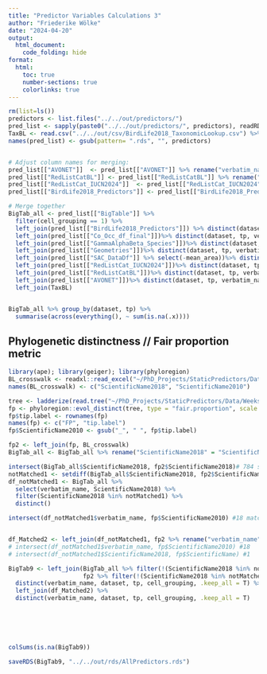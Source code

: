 ```yaml
---
title: "Predictor Variables Calculations 3"
author: "Friederike Wölke"
date: "2024-04-20"
output:
  html_document:
    code_folding: hide
format:
  html:
    toc: true
    number-sections: true
    colorlinks: true
---
```


```r
rm(list=ls())
predictors <- list.files("../../out/predictors/")
pred_list <- sapply(paste0("../../out/predictors/", predictors), readRDS)
TaxBL <- read.csv("../../out/csv/BirdLife2018_TaxonomicLookup.csv") %>% select(-X) %>% rename("verbatim_name" = "AtlasSp")
names(pred_list) <- gsub(pattern= ".rds", "", predictors)


# Adjust column names for merging:
pred_list[["AVONET"]]  <- pred_list[["AVONET"]] %>% rename("verbatim_name" = "AtlasSp") %>% distinct(verbatim_name, .keep_all =T)
pred_list[["RedListCatBL"]] <- pred_list[["RedListCatBL"]] %>% rename("verbatim_name" = "AtlasSp") %>% distinct(verbatim_name, .keep_all =T)
pred_list[["RedListCat_IUCN2024"]]  <- pred_list[["RedListCat_IUCN2024"]] %>% rename("verbatim_name" = "AtlasSp") %>% distinct(verbatim_name, .keep_all =T)
pred_list[["BirdLife2018_Predictors"]] <- pred_list[["BirdLife2018_Predictors"]] %>% distinct(verbatim_name, .keep_all =T)

# Merge together
BigTab_all <- pred_list[["BigTable"]] %>% 
  filter(cell_grouping == 1) %>% 
  left_join(pred_list[["BirdLife2018_Predictors"]]) %>% distinct(dataset, tp, verbatim_name, .keep_all=T) %>% 
  left_join(pred_list[["Co_Occ_df_final"]])%>% distinct(dataset, tp, verbatim_name, .keep_all=T) %>%
  left_join(pred_list[["GammaAlphaBeta_Species"]])%>% distinct(dataset, tp, verbatim_name, .keep_all=T) %>% 
  left_join(pred_list[["Geometries"]])%>% distinct(dataset, tp, verbatim_name, .keep_all=T) %>%
  left_join(pred_list[["SAC_DataDf"]] %>% select(-mean_area))%>% distinct(dataset, tp, verbatim_name, .keep_all=T) %>%
  left_join(pred_list[["RedListCat_IUCN2024"]])%>% distinct(dataset, tp, verbatim_name, .keep_all=T) %>%
  left_join(pred_list[["RedListCatBL"]])%>% distinct(dataset, tp, verbatim_name, .keep_all=T) %>%
  left_join(pred_list[["AVONET"]])%>% distinct(dataset, tp, verbatim_name, .keep_all=T) %>%
  left_join(TaxBL)


BigTab_all %>% group_by(dataset, tp) %>% 
  summarise(across(everything(), ~ sum(is.na(.x))))
```

## Phylogenetic distinctness // Fair proportion metric
```r
library(ape); library(geiger); library(phyloregion)
BL_crosswalk <- readxl::read_excel("~/PhD_Projects/StaticPredictors/Data/BL_taxonomy_crosswalk.xlsx", sheet = 1, col_names = T) %>% select(1, 41)
names(BL_crosswalk) <- c("ScientificName2018", "ScientificName2010")

tree <- ladderize(read.tree("~/PhD_Projects/StaticPredictors/Data/Weeks_et_at_2022/singe_bird_phylo.tre"))
fp <- phyloregion::evol_distinct(tree, type = "fair.proportion", scale = F, use.branch.lengths = T) %>% as.data.frame()
fp$tip.label <- rownames(fp)
names(fp) <- c("FP", "tip.label")
fp$ScientificName2010 <- gsub("_", " ", fp$tip.label)

fp2 <- left_join(fp, BL_crosswalk)
BigTab_all <- BigTab_all %>% rename("ScientificName2018" = "ScientificName")

intersect(BigTab_all$ScientificName2018, fp2$ScientificName2018)# 784 sp matched directly via BL taxonomy from 2018 
notMatched1 <- setdiff(BigTab_all$ScientificName2018, fp2$ScientificName2018) # 25 sp not matched
df_notMatched1 <- BigTab_all %>% 
  select(verbatim_name, ScientificName2018) %>% 
  filter(ScientificName2018 %in% notMatched1) %>% 
  distinct()

intersect(df_notMatched1$verbatim_name, fp$ScientificName2010) #18 match directly


df_Matched2 <- left_join(df_notMatched1, fp2 %>% rename("verbatim_name" = "ScientificName2010") %>% select(-ScientificName2018))
# intersect(df_notMatched1$verbatim_name, fp$ScientificName2010) #18 
# intersect(df_notMatched1$ScientificName2018, fp$ScientificName) #1 

BigTab9 <- left_join(BigTab_all %>% filter(!(ScientificName2018 %in% notMatched1)), 
                     fp2 %>% filter(!(ScientificName2018 %in% notMatched1))) %>% 
  distinct(verbatim_name, dataset, tp, cell_grouping, .keep_all = T) %>%
  left_join(df_Matched2) %>% 
  distinct(verbatim_name, dataset, tp, cell_grouping, .keep_all = T)






colSums(is.na(BigTab9))

saveRDS(BigTab9, "../../out/rds/AllPredictors.rds")

```
